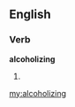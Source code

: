 ==English==

===Verb===
'''alcoholizing'''

# {{present participle of|[[alcoholize]]}}

[[my:alcoholizing]]